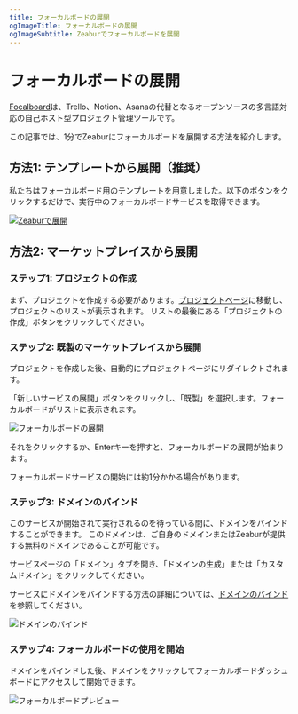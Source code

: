 ```yaml
---
title: フォーカルボードの展開
ogImageTitle: フォーカルボードの展開
ogImageSubtitle: Zeaburでフォーカルボードを展開
---
```



# フォーカルボードの展開

[Focalboard](https://www.focalboard.com/)は、Trello、Notion、Asanaの代替となるオープンソースの多言語対応の自己ホスト型プロジェクト管理ツールです。

この記事では、1分でZeaburにフォーカルボードを展開する方法を紹介します。

## 方法1: テンプレートから展開（推奨）

私たちはフォーカルボード用のテンプレートを用意しました。以下のボタンをクリックするだけで、実行中のフォーカルボードサービスを取得できます。

[![Zeaburで展開](https://zeabur.com/button.svg)](https://zeabur.com/templates/SU7RTR)

## 方法2: マーケットプレイスから展開

### ステップ1: プロジェクトの作成

まず、プロジェクトを作成する必要があります。[プロジェクトページ](https://dash.zeabur.com/projects)に移動し、プロジェクトのリストが表示されます。
リストの最後にある「プロジェクトの作成」ボタンをクリックしてください。

### ステップ2: 既製のマーケットプレイスから展開

プロジェクトを作成した後、自動的にプロジェクトページにリダイレクトされます。

「新しいサービスの展開」ボタンをクリックし、「既製」を選択します。フォーカルボードがリストに表示されます。

![フォーカルボードの展開](/marketplace/focalboard/deploy.png)

それをクリックするか、Enterキーを押すと、フォーカルボードの展開が始まります。

<Callout>
    フォーカルボードサービスの開始には約1分かかる場合があります。
</Callout>

### ステップ3: ドメインのバインド

このサービスが開始されて実行されるのを待っている間に、ドメインをバインドすることができます。
このドメインは、ご自身のドメインまたはZeaburが提供する無料のドメインであることが可能です。

サービスページの「ドメイン」タブを開き、「ドメインの生成」または「カスタムドメイン」をクリックしてください。

サービスにドメインをバインドする方法の詳細については、[ドメインのバインド](../deploy/domain-binding.en-US.mdx)を参照してください。

![ドメインのバインド](/marketplace/focalboard/domain.png)

### ステップ4: フォーカルボードの使用を開始

ドメインをバインドした後、ドメインをクリックしてフォーカルボードダッシュボードにアクセスして開始できます。

![フォーカルボードプレビュー](/marketplace/focalboard/focalboard.png)
